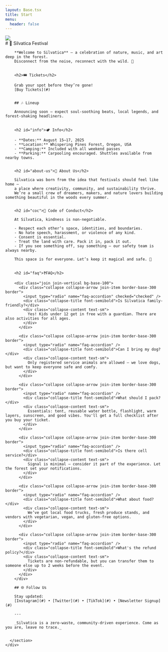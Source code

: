 ```yaml
---
layout: Base.tsx
title: Start
menu:
  header: false
---
```


<div class="h-screen w-full relative isolate bg-cyan-900">
  <canvas id="webgl" class="w-full h-full absolute opacity-60"></canvas>
  <div class="relative h-full mix-blend-difference">
    <div class="sticky flex flex-col items-center top-1/4 py-20 px-5 gap-10">
      <img src="/silvatica-white.webp" class="w-md" />
      <comp.Countdown />
    </div>
  </div>
</div>


<div class="container mx-auto">
  <div class="flex m-4">
    <div class="w-full p-4">
      <section data-markdown="true">
        # 🌲 Silvatica Festival

        **Welcome to Silvatica** — a celebration of nature, music, and art deep in the forest.  
        Disconnect from the noise, reconnect with the wild. 🌿


        <h2>🎟️ Tickets</h2>

        Grab your spot before they’re gone!  
        [Buy Tickets](#)


        ## 🎶 Lineup

        Announcing soon — expect soul-soothing beats, local legends, and forest-shaking headliners.


        <h2 id="info">🏕️ Info</h2>

        - **Dates:** August 15–17, 2025  
        - **Location:** Whispering Pines Forest, Oregon, USA  
        - **Camping:** Included with all weekend passes  
        - **Parking:** Carpooling encouraged. Shuttles available from nearby towns.


        <h2 id="about-us">🌱 About Us</h2>

        Silvatica was born from the idea that festivals should feel like home —  
        a place where creativity, community, and sustainability thrive.  
        We’re a small crew of dreamers, makers, and nature lovers building something beautiful in the woods every summer.


        <h2 id="coc">📜 Code of Conduct</h2>

        At Silvatica, kindness is non-negotiable.

        - Respect each other’s space, identities, and boundaries.
        - No hate speech, harassment, or violence of any kind.
        - Consent is essential.
        - Treat the land with care. Pack it in, pack it out.
        - If you see something off, say something — our safety team is always nearby.

        This space is for everyone. Let’s keep it magical and safe. 💚


        <h2 id="faq">❓FAQ</h2>

        <div class="join join-vertical bg-base-100">
          <div class="collapse collapse-arrow join-item border-base-300 border">
            <input type="radio" name="faq-accordion" checked="checked" />
            <div class="collapse-title font-semibold">Is Silvatica family-friendly?</div>
            <div class="collapse-content text-sm">
              Yes! Kids under 12 get in free with a guardian. There are also activities for all ages.
            </div>
          </div>

          <div class="collapse collapse-arrow join-item border-base-300 border">
            <input type="radio" name="faq-accordion" />
            <div class="collapse-title font-semibold">Can I bring my dog?</div>
            <div class="collapse-content text-sm">
              Only registered service animals are allowed — we love dogs, but want to keep everyone safe and comfy.
            </div>
          </div>

          <div class="collapse collapse-arrow join-item border-base-300 border">
            <input type="radio" name="faq-accordion" />
            <div class="collapse-title font-semibold">What should I pack?</div>
            <div class="collapse-content text-sm">
              Essentials: tent, reusable water bottle, flashlight, warm layers, sunscreen, and good vibes. You'll get a full checklist after you buy your ticket.
            </div>
          </div>

          <div class="collapse collapse-arrow join-item border-base-300 border">
            <input type="radio" name="faq-accordion" />
            <div class="collapse-title font-semibold">Is there cell service?</div>
            <div class="collapse-content text-sm">
              Signal is minimal — consider it part of the experience. Let the forest set your notifications.
            </div>
          </div>

          <div class="collapse collapse-arrow join-item border-base-300 border">
            <input type="radio" name="faq-accordion" />
            <div class="collapse-title font-semibold">What about food?</div>
            <div class="collapse-content text-sm">
              We’ve got local food trucks, fresh produce stands, and vendors with vegetarian, vegan, and gluten-free options.
            </div>
          </div>

          <div class="collapse collapse-arrow join-item border-base-300 border">
            <input type="radio" name="faq-accordion" />
            <div class="collapse-title font-semibold">What's the refund policy?</div>
            <div class="collapse-content text-sm">
              Tickets are non-refundable, but you can transfer them to someone else up to 2 weeks before the event.
            </div>
          </div>
        </div>

        ## 🌐 Follow Us

        Stay updated:  
        [Instagram](#) • [Twitter](#) • [TikTok](#) • [Newsletter Signup](#)

        ---

        _Silvatica is a zero-waste, community-driven experience. Come as you are, leave no trace._

      
      </section>
    </div>
  </div>
</div>

